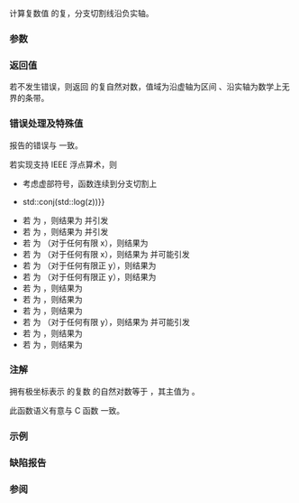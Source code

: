 {{cpp/title|log{{petty|(std::complex)}}}}
{{cpp/numeric/complex/navbar}}
{{ddcl|header=complex|1=
template&lt; class T &gt;
std::complex&lt;T&gt; log( const std::complex&lt;T&gt;&amp; z );
}}

计算复数值 {{c|z}} 的复{{enwiki|Natural logarithm|自然（底 ''e''）对数}}，分支切割线沿负实轴。

===参数===
{{par begin}}
{{par|z|复数值}}
{{par end}}

===返回值===
若不发生错误，则返回 {{c|z}} 的复自然对数，值域为沿虚轴为区间 {{math|[−iπ, +iπ]}}、沿实轴为数学上无界的条带。

===错误处理及特殊值===
报告的错误与 {{lc|math_errhandling}} 一致。

若实现支持 IEEE 浮点算术，则
* 考虑虚部符号，函数连续到分支切割上
* {{c|std::log(std::conj(z)) {{==}} std::conj(std::log(z))}}
* 若 {{c|z}} 为 {{tt|(-0,+0)}}，则结果为 {{tt|(-∞,π)}} 并引发 {{lc|FE_DIVBYZERO}}
* 若 {{c|z}} 为 {{tt|(+0,+0)}}，则结果为 {{tt|(-∞,+0)}} 并引发 {{lc|FE_DIVBYZERO}}
* 若 {{c|z}} 为 {{tt|(x,+∞)}}（对于任何有限 x），则结果为 {{tt|(+∞,π/2)}}
* 若 {{c|z}} 为 {{tt|(x,NaN)}}（对于任何有限 x），则结果为 {{tt|(NaN,NaN)}} 并可能引发 {{lc|FE_INVALID}}
* 若 {{c|z}} 为 {{tt|(-∞,y)}}（对于任何有限正 y），则结果为 {{tt|(+∞,π)}}
* 若 {{c|z}} 为 {{tt|(+∞,y)}}（对于任何有限正 y），则结果为 {{tt|(+∞,+0)}}
* 若 {{c|z}} 为 {{tt|(-∞,+∞)}}，则结果为 {{tt|(+∞,3π/4)}}
* 若 {{c|z}} 为 {{tt|(+∞,+∞)}}，则结果为 {{tt|(+∞,π/4)}}
* 若 {{c|z}} 为 {{tt|(±∞,NaN)}}，则结果为 {{tt|(+∞,NaN)}}
* 若 {{c|z}} 为 {{tt|(NaN,y)}}（对于任何有限 y），则结果为 {{tt|(NaN,NaN)}} 并可能引发 {{lc|FE_INVALID}}
* 若 {{c|z}} 为 {{tt|(NaN,+∞)}}，则结果为 {{tt|(+∞,NaN)}}
* 若 {{c|z}} 为 {{tt|(NaN,NaN)}}，则结果为 {{tt|(NaN,NaN)}}

===注解===
拥有极坐标表示 {{math|(r,θ)}} 的复数 {{c|z}} 的自然对数等于 {{math|ln r + i(θ+2nπ)}}，其主值为 {{math|ln r + iθ}}。

此函数语义有意与 C 函数 {{ltt|c/numeric/complex/clog}} 一致。

===示例===
{{example
|code=
#include &lt;cmath&gt;
#include &lt;complex&gt;
#include &lt;iostream&gt;

int main()
{
    std::complex&lt;double&gt; z {0.0, 1.0}; // r = 1, θ = pi / 2
    std::cout &lt;&lt; "2 * log" &lt;&lt; z &lt;&lt; " = " &lt;&lt; 2.0 * std::log(z) &lt;&lt; '\n';

    std::complex&lt;double&gt; z2 {sqrt(2.0) / 2, sqrt(2.0) / 2}; // r = 1, θ = pi / 4
    std::cout &lt;&lt; "4 * log" &lt;&lt; z2 &lt;&lt; " = " &lt;&lt; 4.0 * std::log(z2) &lt;&lt; '\n';

    std::complex&lt;double&gt; z3 {-1.0, 0.0}; // r = 1, θ = pi
    std::cout &lt;&lt; "log" &lt;&lt; z3 &lt;&lt; " = " &lt;&lt; std::log(z3) &lt;&lt; '\n';
    std::complex&lt;double&gt; z4(-1, -0.0); // 分支的另一侧
    std::cout &lt;&lt; "log" &lt;&lt; z4 &lt;&lt; " (the other side of the cut) = " &lt;&lt; std::log(z4) &lt;&lt; '\n';
}
|p=true
|output=
2 * log(0,1) = (0,3.14159)
4 * log(0.707107,0.707107) = (0,3.14159)
log(-1,0) = (0,3.14159)
log(-1,-0) (the other side of the cut) = (0,-3.14159)
}}

===缺陷报告===
{{dr list begin}}
{{dr list item|wg=lwg|dr=2597|std=C++98|before=规定错误地处理了有符号零虚部|after=移除错误的要求}}
{{dr list end}}

===参阅===
{{dsc begin}}
{{dsc inc|cpp/numeric/complex/dsc log10}}
{{dsc inc|cpp/numeric/complex/dsc exp}}
{{dsc inc|cpp/numeric/math/dsc log}}
{{dsc inc|cpp/numeric/valarray/dsc log}}
{{dsc see c|c/numeric/complex/clog}}
{{dsc end}}

{{langlinks|de|en|es|fr|it|ja|pt|ru}}